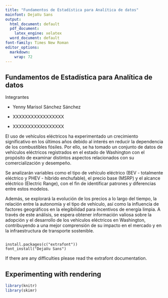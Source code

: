 ---
title: "Fundamentos de Estadística para Analítica de datos"
mainfont: DejaVu Sans
output:
  html_document: default
  pdf_document:
    latex_engine: xelatex
  word_document: default
font-family: Times New Roman
editor_options: 
  markdown: 
    wrap: 72
---

## Fundamentos de Estadística para Analítica de datos

Integrantes

-   Yenny Marisol Sánchez Sánchez

-   XXXXXXXXXXXXXXXXX

-   XXXXXXXXXXXXXXXXX

El uso de vehículos eléctricos ha experimentado un crecimiento
significativo en los últimos años debido al interés en reducir la
dependencia de los combustibles fósiles. Por ello, se ha tomado un
conjunto de datos de vehículos eléctricos registrados en el estado de
Washington con el propósito de examinar distintos aspectos relacionados
con su comercialización y desempeño.

Se analizarán variables como el tipo de vehículo eléctrico (BEV -
totalmente eléctrico y PHEV - híbrido enchufable), el precio base (MSRP)
y el alcance eléctrico (Electric Range), con el fin de identificar
patrones y diferencias entre estos modelos.

Además, se explorará la evolución de los precios a lo largo del tiempo,
la relación entre la autonomía y el tipo de vehículo, así como la
influencia de factores geográficos en la elegibilidad para incentivos de
energía limpia. A través de este análisis, se espera obtener información
valiosa sobre la adopción y el desarrollo de los vehículos eléctricos en
Washington, contribuyendo a una mejor comprensión de su impacto en el
mercado y en la infraestructura de transporte sostenible.

```         

install.packages(c("extrafont"))
font_install("DejaVu Sans")
```

If there are any difficulties please read the extrafont documentation.

## Experimenting with rendering

```{r, message=FALSE}
library(knitr)
library(skimr)
```

